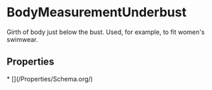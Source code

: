 # BodyMeasurementUnderbust

Girth of body just below the bust. Used, for example, to fit women's swimwear.

## Properties

<Grid>
* [](/Properties/Schema.org/)

</Grid>

